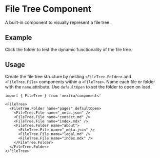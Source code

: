 
# File Tree Component

A built-in component to visually represent a file tree.

## Example

Click the folder to test the dynamic functionality of the file tree.

<FileTree>
  <FileTree.Folder name="pages" defaultOpen>
    <FileTree.File name="_meta.json" />
    <FileTree.File name="contact.md" />
    <FileTree.File name="index.mdx" />
    <FileTree.Folder name="about">
      <FileTree.File name="_meta.json" />
      <FileTree.File name="legal.md" />
      <FileTree.File name="index.mdx" />
    </FileTree.Folder>
  </FileTree.Folder>
</FileTree>

## Usage

Create the file tree structure by nesting `<FileTree.Folder>` and `<FileTree.File>` components within a `<FileTree>`. Name each file or folder with the `name` attribute. Use `defaultOpen` to set the folder to open on load.

```mdx filename="MDX"
import { FileTree } from 'nextra/components'

<FileTree>
  <FileTree.Folder name="pages" defaultOpen>
    <FileTree.File name="_meta.json" />
    <FileTree.File name="contact.md" />
    <FileTree.File name="index.mdx" />
    <FileTree.Folder name="about">
      <FileTree.File name="_meta.json" />
      <FileTree.File name="legal.md" />
      <FileTree.File name="index.mdx" />
    </FileTree.Folder>
  </FileTree.Folder>
</FileTree>
```
